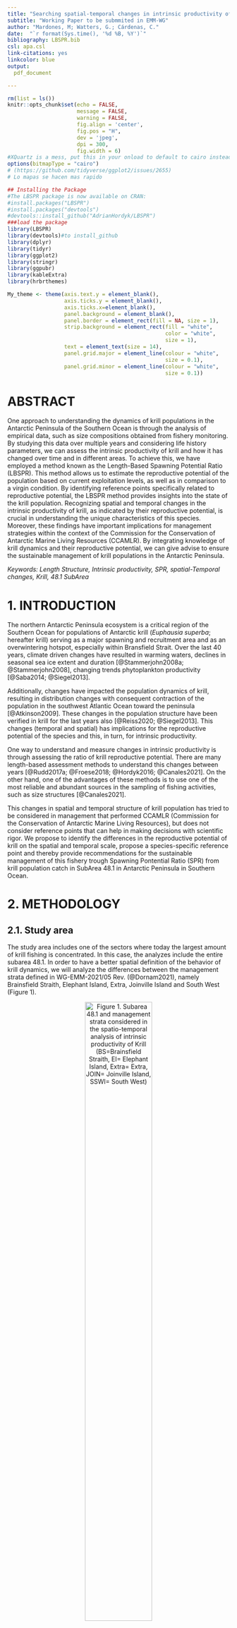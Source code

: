 ```yaml
---
title: "Searching spatial-temporal changes in intrinsic productivity of Antarctic Krill (Euphausia superba) in a fishery management context"
subtitle: "Working Paper to be submmited in EMM-WG"
author: "Mardones, M; Watters, G.; Cárdenas, C."
date:  "`r format(Sys.time(), '%d %B, %Y')`"
bibliography: LBSPR.bib
csl: apa.csl
link-citations: yes
linkcolor: blue
output:
  pdf_document

---
```


```{=tex}
\fontsize{12}{16}
\selectfont{}
```
\newpage

```{=latex}
\setcounter{tocdepth}{3}
\tableofcontents
```
\newpage

```r
rm(list = ls())
knitr::opts_chunk$set(echo = FALSE,
                      message = FALSE,
                      warning = FALSE,
                      fig.align = 'center',
                      fig.pos = "H",
                      dev = 'jpeg',
                      dpi = 300,
                      fig.width = 6)
#XQuartz is a mess, put this in your onload to default to cairo instead
options(bitmapType = "cairo") 
# (https://github.com/tidyverse/ggplot2/issues/2655)
# Lo mapas se hacen mas rapido
```

```r
## Installing the Package
#The LBSPR package is now available on CRAN:
#install.packages("LBSPR")
#install.packages("devtools")
#devtools::install_github("AdrianHordyk/LBSPR")
###load the package
library(LBSPR)
library(devtools)#to install_github
library(dplyr)
library(tidyr)
library(ggplot2)
library(stringr)
library(ggpubr)
library(kableExtra)
library(hrbrthemes)
```


```r
My_theme <- theme(axis.text.y = element_blank(),
                  axis.ticks.y = element_blank(),
                  axis.ticks.x=element_blank(),
                  panel.background = element_blank(),
                  panel.border = element_rect(fill = NA, size = 1),
                  strip.background = element_rect(fill = "white", 
                                                  color = "white", 
                                                  size = 1),
                  text = element_text(size = 14),
                  panel.grid.major = element_line(colour = "white", 
                                                  size = 0.1),
                  panel.grid.minor = element_line(colour = "white", 
                                                  size = 0.1))
```

# ABSTRACT

One approach to understanding the dynamics of krill populations in the Antarctic Peninsula of the Southern Ocean is through the analysis of empirical data, such as size compositions obtained from fishery monitoring. By studying this data over multiple years and considering life history parameters, we can assess the intrinsic productivity of krill and how it has changed over time and in different areas. To achieve this, we have employed a method known as the Length-Based Spawning Potential Ratio (LBSPR). This method allows us to estimate the reproductive potential of the population based on current exploitation levels, as well as in comparison to a virgin condition. By identifying reference points specifically related to reproductive potential, the LBSPR method provides insights into the state of the krill population. Recognizing spatial and temporal changes in the intrinsic productivity of krill, as indicated by their reproductive potential, is crucial in understanding the unique characteristics of this species. Moreover, these findings have important implications for management strategies within the context of the Commission for the Conservation of Antarctic Marine Living Resources (CCAMLR). By integrating knowledge of krill dynamics and their reproductive potential, we can give advise to ensure the sustainable management of krill populations in the Antarctic Peninsula.

*Keywords: Length Structure, Intrinsic productivity, SPR, spatial-Temporal changes, Krill, 48.1 SubArea*

\newpage

# 1. INTRODUCTION

The northern Antarctic Peninsula ecosystem is a critical region of the Southern Ocean for populations of Antarctic krill (*Euphausia superba*; hereafter krill) serving as a major spawning and recruitment area and as an overwintering hotspot, especially within Bransfield Strait. Over the last 40 years, climate driven changes have resulted in warming waters, declines in seasonal sea ice extent and duration [@Stammerjohn2008a; @Stammerjohn2008], changing trends phytoplankton productivity [@Saba2014; @Siegel2013].

Additionally, changes have impacted the population dynamics of krill, resulting in distribution changes with consequent contraction of the population in the southwest Atlantic Ocean toward the peninsula [@Atkinson2009]. These changes in the population structure have been verified in krill for the last years also [@Reiss2020; @Siegel2013]. This changes (temporal and spatial) has implications for the reproductive potential of the species and this, in turn, for intrinsic productivity.

One way to understand and measure changes in intrinsic productivity is through assessing the ratio of krill reproductive potential. There are many length-based assessment methods to understand this changes between years [@Rudd2017a; @Froese2018; @Hordyk2016; @Canales2021]. On the other hand, one of the advantages of these methods is to use one of the most reliable and abundant sources in the sampling of fishing activities, such as size structures [@Canales2021].

This changes in spatial and temporal structure of krill population has tried to be considered in management that performed CCAMLR (Commission for the Conservation of Antarctic Marine Living Resources), but does not consider reference points that can help in making decisions with scientific rigor. We propose to identify the differences in the reproductive potential of krill on the spatial and temporal scale, propose a species-specific reference point and thereby provide recommendations for the sustainable management of this fishery trough Spawning Pontential Ratio (SPR) from krill population catch in SubArea 48.1 in Antarctic Peninsula in Southern Ocean.

\newpage

# 2. METHODOLOGY

## 2.1. Study area

The study area includes one of the sectors where today the largest amount of krill fishing is concentrated. In this case, the analyzes include the entire subarea 48.1. In order to have a better spatial definition of the behavior of krill dynamics, we will analyze the differences between the management strata defined in WG-EMM-2021/05 Rev. (@Dornam2021), namely Brainsfield Straith, Elephant Island, Extra, Joinville Island and South West (Figure 1).

<center>

![Figure 1. Subarea 48.1 and management strata considered in the spatio-temporal analysis of intrinsic productivity of Krill (BS=Brainsfield Straith, EI= Elephant Island, Extra= Extra, JOIN= Joinville Island, SSWI= South West)](Strata2.png){width="60%"}

<center>

## 2.2. Data

For this analysis, data from the monitoring of the krill fishery were used, which have been systematically collected on board fishing vessels by the SISO (Scheme of International Scientific Observation) program carried out by CCAMLR. Krill sizes compositions were obtained from the entire area 48.1, which was joined in each management stratum defined at 2.1 section (Figure 2).

![Figure 2. Sizes compositions from SISO program monitoring krill fishery](tallastrata.png){width="100%"}

## 2.3. Assessment of intrinsic productivity

of a stock is defined as the proportion of potential unexploited spawning at any given level of fishing pressure (Goodyear, 1993; Walters and Martell, 2004)

The intrinsic productivity of krill was evaluated through a method that measures the reproductive potential of commercially exploited marine species known as LB-SPR (Length Based Spawining Potential Ratio) and described by @Hordyk2016. The LB-SPR method has been developed for data-limited fisheries, where few data are available other than a representative sample of the size structure of the vulnerable portion of the population (i.e., the catch) and an understanding of the life history of the species. The LBSPR method assumes the reproductive characteristics of the species based on the life history parameters, being able to establish strategies for long-lived species with low reproductive output as well as highly reproductive species with a high growth constant such as krill [@Prince2018].

LBSPR uses length-composition data and assumptions about biological parameters to make a rapid assessment of stock status relative to unfished levels assuming equilibrium conditions. While LB-SPR can use multiple years of length data, status determination is based on one year of data at a time (i.e., estimates of status over multiple years are based on that year's length composition alone). Mean-length mortality estimators, first developed by @Beverton1957, assume that fishing mortality directly influences mean length of the catch and therefore in the reproductive potential of the species. Al l this concept about life history and implications in spawning potential ratio was revisited by @Jensen1996.

here are two versions of the LB-SPR model included in this methodology.

## 2.4. Life story and fishery parameters Krill

```r
#Create a new LB_pars Object
#To create a new LB_pars object you use the new function:
MyPars <- new("LB_pars")

#You can see the elements or slots of the LB_pars object using the
#slotNames function:
#slotNames(MyPars)
```

The model needs specifications related to both biological and fishery parameters according to species evaluated. In a descriptive way, the main parameter sets are described as follows;

**Biology**

-   von Bertalanffy asymptotic length `Linf`
-   M/K ratio (natural mortality)divided by von Bertalanffy K coefficient) `MK`
-   Length at 50% maturity (`L50`)
-   Length at 95% maturity (`L95`)

**Fishery**

-   Length at 50% selectivity (`SL50`)
-   Length at 95% selectivity (`SL95`)
-   Biological Reference Point (BRP). F/M ratio (`FM`) or Spawning Potential Ratio (`SPR`). If you specify both, the F/M value will be ignored.

**Size Classes**

-Width of the length classes (`BinWidth`)

```r
MyPars <- new("LB_pars")
## A blank LB_pars object created
## Default values have been set for some parameters
MyPars@Species <- "Euphausia superba"
MyPars@Linf <- 60 
MyPars@L50 <- 34 
MyPars@L95 <- 55 # verrificar bibliografia
MyPars@MK <- 0.4/0.45


#Explotation
MyPars@SL50 <- 40#numeric() #1
MyPars@SL95 <- 56#numeric() #27
MyPars@SPR <- 0.75 #numeric()# ###cambia el numero 0.4 a en blanco
MyPars@BinWidth <- 1
#MyPars@FM <- 1

MyPars@Walpha <- 1
MyPars@Wbeta <- 3.0637 #r2 = 0.9651

MyPars@BinWidth <-1
MyPars@BinMax <- 70
MyPars@BinMin <- 0
MyPars@L_units <- "mm"
```

These parameters was borrowed from technical reports and/or indexed publications about krill life history and fishery [@Thanassekos2014; @Maschette2020], which are described (Table 1).

```r

tablepar <-data.frame(Value=c(MyPars@Linf,
                       MyPars@L50 ,
                       MyPars@L95 ,
                       round(MyPars@MK,3) ,
                       MyPars@SL50 ,
                       MyPars@SL95 ,
                       MyPars@SPR ,
                       MyPars@Walpha ,
                       MyPars@Wbeta ,
                       MyPars@BinMax,
                       MyPars@BinMin ,
                       MyPars@L_units),
                      Descrption=c("VB asymptotic length",
                                   "Maturity 50%",
                                   "Maturity 95%",
                                   "M/K Ratio",
                                   "SPR",
                                   "Selectivity 50%",
                                   "Seletivity 95%",
                                   "a (Length-Weight Relation)",
                                   "b (Length-Weight Relation)",
                                   "Bin Min",
                                   "Bin Max",
                                   "Units"))
kbl(tablepar, 
    longtable = F, 
    booktabs = T, 
    caption = "Krill life history and fishery parameters") %>% 
   kable_styling(latex_options = c("striped",  "hold_position"))
```


## 2.5. Model Estimation LB-SPR

Recent work has shown that, under equilibrium conditions (that is, constant F and no recruitment variability) and assuming the von Bertalanffy growth equation, constant natural mortality for all ages, and logistic or jack-knife selectivity, standardization of the composition of lengths of two populations with the same ratio of natural mortality to growth rate (M/k) and the same ratio of mortality by fishing to natural mortality (F/M) will be identical [@Hordyk2016]. Extension of this model to incorporate length-at-age variability and logistic selectivity confirms that, at equilibrium, the composition of the predicted duration of catch of an exploited population is primarily determined by the ratios of M/k and F/M. The analytical models developed in @Hordyk2014c suggest that with knowledge of the asymptotic von Bertalanffy length $L_{\infty}$ and the coefficient of variation in $CVL_{\infty}$, the ratio of total mortality to the von Bertalanffy growth coefficient (Z /k) for a given population can be estimated from a representative sample of the size structure of the catch. If M/k is also known (from meta-analyses, life history theory, expert opinion, or population biological studies), then the results of @Hordyk2016 suggest that it is possible to estimate F/M from the composition of the catch. Often the F/M ratio has been used as a biological reference point when is 1 [@Zhou2012].



The LB-SPR model requires the following parameters: an estimate of the M/k ratio, $L_{\infty}$, $CVL_{\infty}$, and knowledge of maturity by length (maturity ogive), both know in krill. This model uses data on composition by catch sizes to estimate intrinsic productivity or SPR. This concept was calculated following @Goodyear1993, where he calculated the ratio between the average lifetime egg production per recruit (EPR) in equilibrium for fish and non-fish resources. An algorithm route for the calculation of the SPR is the following;


$${SPR}=\frac{EPR_{fished}}{EPR_{nofished}}$$
where; 

$$
EPR_{fished} =
\sum_{a}
\begin{cases}
 E_{a},  a = 0  \\
 e^{-Z_{{a-1}}a} {E_a}, 0 < a  < a_\le{max}
 \end{cases}       
$$
where $Z_a$ = M + $S_a$*F, and $E$ is  egg production at age assumed to be proportional to weight;

$$E_a \in  Mat_a W_a$$
on the other hand, the calculation of the reproductive potential is the same as that of those captured without F;
$$
EPR_{nofished} =
\sum_{a}
 E_ae^{-M_a}
$$
Assuming that egg production is proportional to the size of
mature fish, relative fecundity-at-size is given by;

$$
Fec_{L,g} = Mat_{L,g} L^b
$$
where b is value of the exponent to reflect differente size fecunditity relationship  and g is the fraction of recruits to group.


Assuming reasonable estimates of the M/K ratio, $L_{\infty}$ (or $CVL_{\infty}$), size-at-maturity, the parameters F/M, $SL_{50}$, and $SL_{95}$ can be estimated from a representative sample of the length structure of the catch by minimizing the following multinomial negative loglikelihood function (NLL):

$$
NLL =
argmin\sum_{i}
 O_i ln\frac{\hat{P}_i}{\hat{O}_i}
$$

where $O_i$ and $\hat{O}_i$ are the observed number and proportion in length
class i, respectively, and $\hat{P}_i$ is the model estimate of the probability
in length class i [@Hordyk2016].


Like any assessment method, the LBSPR model relies on a number of simplifying assumptions. In particular, the LBSPR models are equilibrium based, and assume that the length composition data is representative of the exploited population at steady state [@Hordyk2014c; @Hordyk2016]. This methodology was implemented through the package @LBSPR2021 [@Hordyk2014c] and this code and data could be visited in [LBPRKrill](https://github.com/MauroMardones/LBSPR_Krill).

## 2.6. Biological References Point (PBR) in Krill.

A constant challenge for krill has been to provide indicators of stock status that can be compared to predetermined biological reference points. The intrinsic productivity or SPR is commonly used to set the limit and target reference [@Goodyear1993; @Mace2001]. By definition, the SPR is equal to 100% in an unexploited stock, and zero in a non-spawning stock (eg all mature fish have been removed, or all females have been caught). The F40%, that is, the fishing mortality that allows an escape of 40% of the biomass to MSY, is the fishing mortality rate that translates into SPR = 40%, is considered a reference point to many species [@Clark2002]. Suitable SPR biological points can be derived from hypotheses about the steepness of the stock-recruit relationship [@Brooks2013; @Hordyk2016]. However @Prince2014 do some considerations in relation to the life strategy of the organisms and the SPR necessary to ensure the sustainability of the fishery. In this work, three types (I, II and III) are identified, which refers to the r and K life strategy. The krill is Type 1 (r-strategy), M/k=~1 (m=0.4, k =0.43) therefore, it requires a higher save of SPR.

On the other hand, and considering the current krill fisheries management schemes established by @CCAMLR2010, @Constable2000 proposes a decision rule scheme based on biomass that ensure the sustainability of this resource in the Ocean Southern. Through a simulation process, a 20-year projection of the krill population is generated, and a probability distribution is established around two decision rules. The first is based on the lowest level of exploitation allowed, around 20% of biomass, which could become a limit reference point. The second is the target level of the fishery, which indicates the statistical distribution of the biomass at the end of the 20-year projection under a constant catch that allows the average escape of 75% at pre-exploited levels (CCAMLR-2000 Survey).In this regards, we propose two reference points for intrinsic krill productivity, 20% SPR as the limit reference point and 75% as the target.

With this we can test a challenge for fishing exploitation and sustainability, which is related to overfishing by recruitment. This condition occurs when the adult (reproductive) fraction has been severely reduced due to excessive fishing, jeopardizing the success of recruitment and stock replenishment in order to ensure sustainability in relation to the previously mentioned PBRs.

## 2.7. Running the Simulation Model

The LBSPR package can be used to generate the expected size composition, the SPR, and relative yield for a given set of biological and exploitation pattern parameters. The output of the `LBSPRsim` function is an object of class `LB_obj`. This is another LBSPR object, and contains all of the information from the `LB_pars` object and the output of the `LBSPRsim` function.

It is important to note that the F/M ratio reported in the LBSPR model refers to the apical F over the adult natural mortality rate. That is, the value for fishing mortality refers to the highest level of F experienced by any single size class [@Hordyk2014c]. If the selectivity pattern excludes all but the largest individuals from being exploited, it is possible to have a very high F/M ratio in a sustainable fishery (high SPR) and visceverse. Note that only the life history parameters need to be specified for the estimation model. The exploitation parameters will be estimated [@Hordyk2014c].


```r

## Plotting the Simulation

MySim <- LBSPRsim(MyPars, 
                  Control=list(modtype="GTG"))

# Plot with
plotSim(MySim, type="len.freq",
        Cols = NULL, 
        size.axtex = 12, 
        size.title = 14,
        size.SPR = 4,
        size.leg = 12,
        inc.pts = TRUE, 
        size.pt = 6)
```

## 2.8. Fitting Empirical Krill lengths compositions

Two objects are required to fit the LBSPR model to length data: life-history parameters (`LB_pars`) described previously (2.4. section) and size compositions (`LB_lengths`), which contains the length frequency data. We provide a set of global size data and also by strata, with which we will be able to identify the spatial differences of the potential. 

```r
MyLengths <- new("LB_lengths")
slotNames(MyLengths)
```

However, it is probably easier to create the `LB_lengths` object by directly reading in a `.csv`. A length frequency data of krill set with multiple years (2001-2020) by strata in 48.1 Subarea. 


```r
#Brainsflied Strata
datdir <- setwd("~/DOCAS/LBSPR_Krill")
Lenbs <- new("LB_lengths", LB_pars=MyPars, file=paste0(datdir, "/Length_481_Krill_2.csv"), dataType="freq",sep=";",header=T)
#Elephan Island Strata
Lenei <- new("LB_lengths", LB_pars=MyPars, file=paste0(datdir, "/lenghtEI.csv"), dataType="freq",sep=";",header=T)
#Extra Strata
Lenex <- new("LB_lengths", LB_pars=MyPars, file=paste0(datdir, "/lenghtExtra.csv"), dataType="freq",sep=";",header=T)
#Join Strata
Lenjo <- new("LB_lengths", LB_pars=MyPars, file=paste0(datdir, "/lenghtJOIN.csv"), dataType="freq",sep=";",header=T)
#SSIW Strata
Lenssiw <- new("LB_lengths", LB_pars=MyPars, file=paste0(datdir, "/lenghtSSIW.csv"), dataType="freq",sep=";",header=T)
```

## 2.9. Fit the Model by strata

The LBSPR model is fitted by strata using the `LBSPRfit` function. 

```r
fitbs <- LBSPRfit(MyPars, Lenbs)
fitei <- LBSPRfit(MyPars, Lenei)
fitex <- LBSPRfit(MyPars, Lenex)
fitjo <- LBSPRfit(MyPars, Lenjo)
fitssiw <- LBSPRfit(MyPars, Lenssiw)
```

\newpage
# 3. RESULTS

## 3.1. Model Perfomance

One way to evaluate the performance of the model for the estimation of the SPR is the fit to the data. An example of this can be seen through the settings in Braisnfield strata (Figure 3). 
```r
plotSize(fitei55,
         Title="Braisnfield strata")+
  My_theme

plotSize(fitei65,
         Title="Braisnfield strata")+
  My_theme
```

In all strata, the model adequately reproduces the observed sizes, except for the Joinville strata, possibly due to the few years of data (Figure 4). 

```r
plotSize(fitjo,
         Title="Joinville strata")+
  My_theme
```

```r
plotSize(fitei,
         Title="Elephan Island strata")
plotSize(fitex,
         Title="Extra strata")
plotSize(fitjo,
         Title="Joinville strata")
plotSize(fitssiw,
         Title="SSWI strata")
```


## 3.2. Comparing observed length data to target size structure

The first output is to visualize the difference between the observed accumulated size structure for each stratum and compare it with the expected size composition at a target SPR (75% SPR) through the life history parameters using the `plotTarg` function (Figure 5). 

```r
yr <- 5 # first year of data

bscom <- plotTarg(MyPars, Lenbs, yr=yr,
                  Cols = c(2,4),
                  size.axtex = 8,
                  title="Braisnfield strata",
                  targtext = FALSE)+
  My_theme 
eicom <- plotTarg(MyPars, Lenei, yr=yr,
                  Cols = c(2,4),
                  size.axtex = 8,
                  title="Elephan I. strata",
                  targtext = FALSE)+
  My_theme 
excom <- plotTarg(MyPars, Lenex, yr=yr,
                  Cols = c(2,4),
                  size.axtex = 8,
                  title="Extra strata",
                  targtext = FALSE)+
  My_theme 
jocom <- plotTarg(MyPars, Lenjo, yr=1,
                  Cols = c(2,4),
                  size.axtex = 8,
                  title="Joinville strata",
                  targtext = FALSE)+
  My_theme 
sscom <- plotTarg(MyPars, Lenssiw , yr=yr,
                  Cols = c(2,4),
                  size.axtex = 8,
                  title="SSWI strata",
                  targtext = FALSE)+
  My_theme 

ggarrange(bscom, eicom, excom, jocom, sscom, 
          ncol = 3, nrow = 2,
          legend="bottom",
          common.legend = TRUE)
```


In Figure 5, we note that the furthest strata from the simulated composition are Elephant Island, Extra, and SSWI strata. This consideration is because we have different size structure in each strata.

With this differences, we proceed to search intrinsic productivity (Spawning Potential Ratio) by strata and by years. The LBSPR package uses a Kalman filter and the Rauch-Tung-Striebel smoother function (see FilterSmooth) to smooth out the multi-year estimates of SPR, F/M, and selectivity parameters.

For this, we extract `SPR` and variance from each slot in the fits models by strata (Table 2).

```r
sprbs <- as.data.frame(cbind(fitbs@Years, 
                             fitbs@SPR,
                             fitbs@Vars[,4])) 
colnames(sprbs) <- c("Year","SPR", "Var")
sprbs$SPRv <- rep("BS", nrow(sprbs))

sprei <- as.data.frame(cbind(fitei@Years, 
                             fitei@SPR,
                             fitei@Vars[,4])) 
colnames(sprei) <- c("Year","SPR", "Var")
sprei$SPRv <- rep("EI", nrow(sprei))

sprex <- as.data.frame(cbind(fitex@Years, 
                             fitex@SPR,
                             fitex@Vars[,4])) 
colnames(sprex) <- c("Year","SPR", "Var")
sprex$SPRv <- rep("EX", nrow(sprex))

sprjo <- as.data.frame(cbind(fitjo@Years, 
                             fitjo@SPR,
                             fitjo@Vars[,4])) 
colnames(sprjo) <- c("Year","SPR", "Var")
sprjo$SPRv <- rep("JO", nrow(sprjo))

sprssiw <- as.data.frame(cbind(fitssiw@Years, 
                             fitssiw@SPR,
                             fitssiw@Vars[,4])) 
colnames(sprssiw) <- c("Year","SPR","Var")
sprssiw$SPRv <- rep("SSWI", nrow(sprssiw))

allspr <- rbind(sprbs, sprei, sprex, sprjo, sprssiw)

allsprwide <- round(pivot_wider(allspr,
                          names_from = SPRv,
                          values_from = c(SPR, Var),
                          values_fill = NA,
                          names_sep = " ",),3)

kbl(allsprwide, 
    longtable = F, 
    booktabs = T, 
    caption = "Estimates SPR by Strata") %>% 
  add_header_above(c(" ", "SPR" = 5, "Variance" = 5)) %>% 
  kable_styling(latex_options = c("scale_down",  "hold_position"))

```
\newpage

Similarly, the plotMat function can be used to show the specified maturity-at-length curve, and the estimated selectivity-at-length curve. This type of information does not give reference to the impact of the fishery on the population and its reproductive status. We can identify that one of the strata that has fewer mature individuals (more juveniles) is the Braisnfield stratum (Figure 6).

```r

bsmat <- plotMat(fitbs,
        useSmooth = TRUE,
        Title="BS")+
  My_theme 
eimat <-  plotMat(fitei,
        useSmooth = TRUE,
        Title="EI")+
  My_theme 
exmat <-  plotMat(fitex,
        useSmooth = TRUE,
        Title="EX")+
  My_theme 
jomat <-  plotMat(fitjo,
        useSmooth = TRUE,
        Title="JO")+
  My_theme 
ssmat <-  plotMat(fitssiw,
        useSmooth = TRUE,
        Title="SSWI")+
  My_theme 

ggarrange(bsmat,
          eimat + rremove("ylab"), 
          exmat , 
          jomat + rremove("ylab"), 
          ssmat+ rremove("ylab"), 
          ncol = 2, nrow = 3,
          legend="right",
          common.legend = TRUE)
```

```r
plotEsts(fitbs,
         pars = c("FM", "SPR"),
  doSmooth = TRUE,
  incL50 = FALSE,
  CIcol = "blue",
  L50col = "blue")
```


## 3.5. Comparing producivity between Strata

Finally, we identified the reproductive potential between years and strata for the krill population. It is possible to identify marked differences between stratas, where Brainsfield and Extra have low reproductive potential below the proposed management target of 75% for the last year at 0.121 and 0.085 respectively, and also below the limit reference point. This situation is due that these stratas concentrates a large proportion of immature individuals (juveniles) that are being exploited by the fishery, not allowing their reproductive cycles to end. In contrast, the Elephant Island stratum has higher SPR levels in recent years (0.421 in 2019) which is considered closer to a management objective. This situation is also due to the spatial structuring of krill, since in this stratum the proportion of adult individuals is greater than in all other strata. In figure 7, we can visualize the SPR trend between years and strata and also identify the references (yellow line =SPR Objective 75% and Red line= Limit SPR =20%).

```r

allsprpl <- ggplot(allspr,
       aes(Year,
           SPR,
           color=SPRv))+
  geom_point(alpha=1.5)+
  stat_smooth(method = "lm",
              alpha=0.3)+
  geom_hline(yintercept = 0.75,
             colour= '#006d2c',
             alpha=0.5,
             linewidth=1.2)+
  geom_hline(yintercept = 0.20, 
             colour= '#bd0026',
             alpha=0.5,
             linewidth=1.2)+
  facet_wrap(.~SPRv, ncol = 5)+
  scale_color_viridis_d(option = "F")+
  xlim(2001,2021)+
  My_theme+
  theme(legend.position = "none",
        axis.text.x = element_text(angle = 90, hjust = 2),
        panel.background = element_rect(),
        panel.grid.major = element_blank(), 
        panel.grid.minor = element_blank())

allsprpl
```

In Elephan Island strata adult fraction has been more prevalent in fishing catches, and as a result, the reproductive potential has increased in recent years. On the other hand, the Bransfield and Extra strata are the area where recruitment overfishing is most intense, as the reproductive potential that ensures the stock is at only 54% and 66.5% respectively  of the recommended target.

## 3.7. Sensitivity analysis

Overestimated and Underestimated specification

```r

for (i in 55:65) {
  nombre_objeto <- paste0("MyPars_", i)  # Crear un nombre único para cada objeto modificado
  objeto_modificado <- MyPars  # Crear una copia del objeto original
  
  objeto_modificado@Linf <- i  # Modificar el valor de @Linf en cada iteración
  
  assign(nombre_objeto, objeto_modificado, envir = .GlobalEnv)  # Asignar el objeto modificado al nombre creado
  
  # Resto del código que deseas ejecutar con el objeto modificado
## A blank LB_pars object created
## Default values have been set for some parameters
      MyPars@Species <- "Euphausia superba"
      MyPars@L50 <- 34 
      MyPars@L95 <- 55 # verrificar bibliografia
      MyPars@MK <- 0.4/0.45
      
      
      #Explotation
      MyPars@SL50 <- 40#numeric() #1
      MyPars@SL95 <- 56#numeric() #27
      MyPars@SPR <- 0.75 #numeric()# ###cambia el numero 0.4 a en blanco
      MyPars@BinWidth <- 1
      #MyPars@FM <- 1
      
      MyPars@Walpha <- 1
      MyPars@Wbeta <- 3.0637 #r2 = 0.9651
      
      MyPars@BinWidth <-1
      MyPars@BinMax <- 70
      MyPars@BinMin <- 0
      MyPars@L_units <- "mm"
  
  # Imprimir el valor de @Linf después de cada cambio
  #print(get(nombre_objeto)@Linf)
}
```


```r

# Recuerdo las bases de datos de lengths

#Brainsflied Strata: Lenbs 
#Elephan Island Strata: Lenei 
#Extra Strata:Lenex 
#Join Strata: Lenjo 
#SSIW Strata: Lenssiw 


# ciclo de ajuste para BS
for (i in 55:65) {
  nombre_objeto <- paste0("MyPars_", i)  # Nombre del objeto S4 en cada iteración
  nombre_variable <- paste0("fitbs", i)  # Nuevo nombre para el resultado
  
  # Obtener el objeto S4 correspondiente
  objeto <- get(nombre_objeto)
  
  # Ejecutar LBSPRfit() y asignar el resultado a una nueva variable con nombre único
  assign(nombre_variable, LBSPRfit(objeto, Lenbs), envir = .GlobalEnv)
}


# ciclo de ajuste para Extra
for (i in 55:65) {
  nombre_objeto <- paste0("MyPars_", i)  
  nombre_variable <- paste0("fitei", i)  
  objeto <- get(nombre_objeto)
  assign(nombre_variable, LBSPRfit(objeto, Lenei), envir = .GlobalEnv)
}

# ciclo de ajuste para Extra
for (i in 55:65) {
  nombre_objeto <- paste0("MyPars_", i)  
  nombre_variable <- paste0("fitex", i)  
  objeto <- get(nombre_objeto)
  assign(nombre_variable, LBSPRfit(objeto, Lenex), envir = .GlobalEnv)
}

# ciclo de ajuste para JoinVIlle
for (i in 55:65) {
  nombre_objeto <- paste0("MyPars_", i) 
  nombre_variable <- paste0("fitjo", i)  
  objeto <- get(nombre_objeto)
  assign(nombre_variable, LBSPRfit(objeto, Lenjo), envir = .GlobalEnv)
}

# ciclo de ajuste para JSSWI
for (i in 55:65) {
  nombre_objeto <- paste0("MyPars_", i) 
  nombre_variable <- paste0("fitsswi", i) 
  objeto <- get(nombre_objeto)
  assign(nombre_variable, LBSPRfit(objeto, Lenssiw), envir = .GlobalEnv)
}
```

```r
#Genero lo que quiero comparar BS
valbs <- as.data.frame(cbind(fitbs55@Years,
  fitbs55@SPR,
           fitbs56@SPR,
           fitbs57@SPR,
           fitbs58@SPR,
           fitbs59@SPR,
           fitbs60@SPR,
           fitbs61@SPR,
           fitbs62@SPR,
           fitbs63@SPR,
           fitbs64@SPR,
           fitbs65@SPR))
colnames(valbs) <- c("Years", "Linf55","Linf56", "Linf57", "Linf58", 
                     "Linf59", "Linf60", 
                      "Linf61", "Linf62" , "Linf63",  "Linf64",
                     "Linf65")

valbs_largo <- pivot_longer(valbs, 
                            cols = c(2:12,), 
                            names_to = "Parameter", 
                            values_to = "SPR")
valbs_largo$SPRstra <- rep("BS", nrow(valbs_largo))

#Genero lo que quiero comparar EI
valei <- as.data.frame(cbind(fitei55@Years,
  fitei55@SPR,
           fitei56@SPR,
           fitei57@SPR,
           fitei58@SPR,
           fitei59@SPR,
           fitei60@SPR,
           fitei61@SPR,
           fitei62@SPR,
           fitei63@SPR,
           fitei64@SPR,
           fitei65@SPR))
colnames(valei) <- c("Years", "Linf55","Linf56", "Linf57", "Linf58", 
                     "Linf59", "Linf60", 
                      "Linf61", "Linf62" , "Linf63",  "Linf64",
                     "Linf65")

valei_largo <- pivot_longer(valei, 
                            cols = c(2:12,), 
                            names_to = "Parameter", 
                            values_to = "SPR")
valei_largo$SPRstra <- rep("EI", nrow(valei_largo))
#Genero lo que quiero comparar Extra
valex <- as.data.frame(cbind(fitex55@Years,
  fitex55@SPR,
           fitex56@SPR,
           fitex57@SPR,
           fitex58@SPR,
           fitex59@SPR,
           fitex60@SPR,
           fitex61@SPR,
           fitex62@SPR,
           fitex63@SPR,
           fitex64@SPR,
           fitex65@SPR))
colnames(valex) <- c("Years", "Linf55","Linf56", "Linf57", "Linf58", 
                     "Linf59", "Linf60", 
                      "Linf61", "Linf62" , "Linf63",  "Linf64",
                     "Linf65")

valex_largo <- pivot_longer(valex, 
                            cols = c(2:12,), 
                            names_to = "Parameter", 
                            values_to = "SPR")
valex_largo$SPRstra <- rep("EX", nrow(valex_largo))

#Genero lo que quiero comparar JOin
valjo <- as.data.frame(cbind(fitjo55@Years,
  fitjo55@SPR,
           fitjo56@SPR,
           fitjo57@SPR,
           fitjo58@SPR,
           fitjo59@SPR,
           fitjo60@SPR,
           fitjo61@SPR,
           fitjo62@SPR,
           fitjo63@SPR,
           fitjo64@SPR,
           fitjo65@SPR))
colnames(valjo) <- c("Years", "Linf55","Linf56", "Linf57", "Linf58", 
                     "Linf59", "Linf60", 
                      "Linf61", "Linf62" , "Linf63",  "Linf64",
                     "Linf65")

valjo_largo <- pivot_longer(valjo, 
                            cols = c(2:12,), 
                            names_to = "Parameter", 
                            values_to = "SPR")
valjo_largo$SPRstra <- rep("JO", nrow(valjo_largo))

#Genero lo que quiero comparar SSWI
valsswi <- as.data.frame(cbind(fitsswi55@Years,
  fitsswi55@SPR,
           fitsswi56@SPR,
           fitsswi57@SPR,
           fitsswi58@SPR,
           fitsswi59@SPR,
           fitsswi60@SPR,
           fitsswi61@SPR,
           fitsswi62@SPR,
           fitsswi63@SPR,
           fitsswi64@SPR,
           fitsswi65@SPR))
colnames(valsswi) <- c("Years", "Linf55","Linf56", "Linf57", "Linf58", 
                     "Linf59", "Linf60", 
                      "Linf61", "Linf62" , "Linf63",  "Linf64",
                     "Linf65")

valsswi_largo <- pivot_longer(valsswi, 
                            cols = c(2:12,), 
                            names_to = "Parameter", 
                            values_to = "SPR")
valsswi_largo$SPRstra <- rep("SSWI", nrow(valsswi_largo))
#agrupo
valtodo <- rbind(valsswi_largo, 
              valjo_largo,
              valbs_largo,
              valei_largo,
              valex_largo)
```


```r
#### Plot separados
# senbs <- ggplot(valbs_largo %>% 
#          drop_na(), 
#        aes(x = Parameter, 
#            y = SPR)) +
#   geom_violin(trim=FALSE)+
#   scale_color_viridis_b(option="E")+
#   geom_jitter(height = 0, 
#               width = 0.1,
#               alpha=0.3)+
#   stat_summary(fun.y=mean, geom="point", size=2, color="red")+
#   labs(y="SPR Mean",
#        x="VB Parameter",
#        title = "BS")+
#   theme_minimal()+
#   theme(legend.position = "none",
#         axis.text.x = element_text(angle = 90, hjust = 2),
#         panel.background = element_rect(),
#         panel.grid.major = element_blank(), 
#         panel.grid.minor = element_blank())
# 
# 
# senei <- ggplot(valei_largo %>% 
#          drop_na(), 
#        aes(x = Parameter, 
#            y = SPR)) +
#   geom_violin(trim=FALSE)+
#   scale_color_viridis_b(option="E")+
#   geom_jitter(height = 0, 
#               width = 0.1,
#               alpha=0.3)+
#   stat_summary(fun.y=mean, geom="point", size=2, color="red")+
#   labs(y="SPR Mean",
#        x="VB Parameter",
#        title = "EI")+
#   theme_minimal()+
#   theme(legend.position = "none",
#         axis.text.x = element_text(angle = 90, hjust = 2),
#         panel.background = element_rect(),
#         panel.grid.major = element_blank(), 
#         panel.grid.minor = element_blank())
# 
# 
# senex <- ggplot(valex_largo %>% 
#          drop_na(), 
#        aes(x = Parameter, 
#            y = SPR)) +
#   geom_violin(trim=FALSE)+
#   scale_color_viridis_b(option="E")+
#   geom_jitter(height = 0, 
#               width = 0.1,
#               alpha=0.3)+
#   stat_summary(fun.y=mean, geom="point", size=2, color="red")+
#   labs(y="SPR Mean",
#        x="VB Parameter",
#        title = "EX")+
#   theme_minimal()+
#   theme(legend.position = "none",
#         axis.text.x = element_text(angle = 90, hjust = 2),
#         panel.background = element_rect(),
#         panel.grid.major = element_blank(), 
#         panel.grid.minor = element_blank())
# 
# 
# senjo <- ggplot(valjo_largo %>% 
#          drop_na(), 
#        aes(x = Parameter, 
#            y = SPR)) +
#   geom_violin(trim=FALSE)+
#   scale_color_viridis_b(option="E")+
#   geom_jitter(height = 0, 
#               width = 0.1,
#               alpha=0.3)+
#   stat_summary(fun.y=mean, geom="point", size=2, color="red")+
#   labs(y="SPR Mean",
#        x="VB Parameter",
#        title = "JO")+
#   theme_minimal()+
#   theme(legend.position = "none",
#         axis.text.x = element_text(angle = 90, hjust = 2),
#         panel.background = element_rect(),
#         panel.grid.major = element_blank(), 
#         panel.grid.minor = element_blank())
# 
# 
# sensswi <- ggplot(valsswi_largo %>% 
#          drop_na(), 
#        aes(x = Parameter, 
#            y = SPR)) +
#   geom_violin(trim=FALSE)+
#   scale_color_viridis_b(option="E")+
#   geom_jitter(height = 0, 
#               width = 0.1,
#               alpha=0.3)+
#   stat_summary(fun.y=mean, geom="point", size=2, color="red")+
#   labs(y="SPR Mean",
#        x="VB Parameter",
#        title = "SSWI")+
#   theme_minimal()+
#   theme(legend.position = "none",
#         axis.text.x = element_text(angle = 90, hjust = 2),
#         panel.background = element_rect(),
#         panel.grid.major = element_blank(), 
#         panel.grid.minor = element_blank())
####


# todo
sensto <- ggplot(valtodo %>%
         drop_na(),
       aes(x = Parameter,
           y = SPR)) +
  geom_violin(trim=FALSE)+
  geom_jitter(height = 0,
              width = 0.1,
              alpha=0.9,
              color="grey")+
  scale_fill_viridis_b(option="E")+
  facet_wrap(~SPRstra,
             ncol=5)+
  stat_summary(fun.y=mean, geom="point", size=2, color="red")+
  labs(y="SPR Mean",
       x="VB Parameters tested",
       title = "sswi")+
  theme_minimal()+
  theme(legend.position = "none",
        axis.text.x = element_text(angle = 90, hjust = 2),
        panel.background = element_rect(),
        panel.grid.major = element_blank(),
        panel.grid.minor = element_blank())+
  coord_flip()
sensto
# ggarrange(senbs , 
#           senei + rremove("ylab"),
#           senex + rremove("ylab"),
#           senjo + rremove("ylab"),
#           sensswi+ rremove("ylab"), 
#           ncol=5,
#           common.legend = TRUE)

```



## 3.7. Risk assessment

```r
xn <-rnorm(1000, mean = 0.121, sd = 0.002)
xn1  <-seq(min(xn),max(xn), 0.0005)
yn  <-dnorm(xn1, mean = 0.121, sd = 0.002)
qn <- as.data.frame(qnorm(c(0.1, 0.2, 0.3, 0.4,  0.5),
                          mean = 0.121, sd = 0.002))

brapro <- as.data.frame(cbind(xn1,yn)) %>% 
  rename(fre=xn1,
         value=yn)
xnor <- ggplot()+
  geom_line(aes(xn1, yn))+
  geom_vline(xintercept=qn[1,1], col="#999999")+
  geom_vline(xintercept=qn[2,1], col="#E69F00")+
  geom_vline(xintercept=qn[3,1], col="#009E73")+
  geom_vline(xintercept=qn[4,1], col="#56B4E9")+
  geom_vline(xintercept=qn[5,1], col="#e66101")+
   geom_text(aes(x=qn[1,1]+15, 
                label=round(qn[1,1], 1),y=100),
             colour="#999999", angle=90)+
   geom_text(aes(x=qn[2,1], 
                label=round(qn[2,1], 1),y=0.0020),
             colour="#E69F00", angle=90)+
   geom_text(aes(x=qn[3,1]+15, 
                label=round(qn[3,1], 1),y=0.0020),
             colour="#009E73", angle=90)+
   geom_text(aes(x=qn[4,1]+15, 
                label=round(qn[4,1], 1),y=0.0020),
             colour="#56B4E9", angle=90)+
   geom_text(aes(x=qn[5,1]+15, 
                label=round(qn[5,1], 1),y=0.0020),
             colour="#e66101", angle=90)+
  ylab('')+
  xlab('')+
  lims(x=c(min(xn),max(xn)))+
  ggtitle(" Riesgo X Norte F2022")+
  My_theme
xnor

```


```r
## 3.6 Simulating length data krill
# Definir las edades

longitudes <- seq(0,7)

# Especificar las probabilidades de ocurrencia de cada edad
probabilidades <- c(0.1, 0.05, 0.2, 0.15, 0.12, 0.1, 0.08, 0.1)

# Realizar la simulación multinomial 200 veces
n_simulaciones <- 200
resultados <- matrix(0, nrow = n_simulaciones, ncol = length(longitudes))

for (i in 1:n_simulaciones) {
  resultados[i, ] <- rmultinom(1, size = 1, prob = probabilidades)
}

# Crear un data frame con los resultados
tabla_resultados <- data.frame(longitudes = rep(longitudes, 
                                                n_simulaciones),
                               simulacion = rep(1:n_simulaciones, 
                                                each = length(longitudes)),
                               frecuencia = c(resultados))

# Imprimir los primeros registros de la tabla de resultados
print(head(tabla_resultados))

# Graficar histograma
hist(tabla_resultados$longitudes, 
     breaks = length(longitudes), 
     col = "skyblue", 
     xlab = "longitudes", 
     main = "Distribución de longitudes Simuladas")

# Calcular la frecuencia por edad
frecuencia_por_edad <- aggregate(frecuencia ~ longitudes, data = tabla_resultados, FUN = sum)

# Graficar gráfico de barras
barplot(frecuencia_por_edad$frecuencia, names.arg = frecuencia_por_edad$longitudes, col = "skyblue",
        xlab = "longitudes", ylab = "Frecuencia", main = "Frecuencia de longitudes Simuladas")


datos <- data.frame(edades = tabla_resultados$longitudes)

# Crear el gráfico de densidad con cuantiles
ggplot(datos, aes(x = edades)) +
  geom_density(fill = "skyblue", alpha = 0.5) +
  geom_quantile(quantiles = c(0.25, 0.5, 0.75), 
                color = "red", 
                linetype = "dashed") +
  xlab("Edades") +
  ylab("Densidad") +
  ggtitle("Densidad de Edades Simuladas con Cuantiles")

```


\newpage

# 4. DISCUSION

Identifying the spatial and temporal changes of krill in the PA has been one of the biggest challenges in recent years. Krill is a key species in the Antarctic environment and understanding its population dynamics is a basic element to visualize the impacts on the functioning of the food web, conservation of the resource and management of the fishery. Our interest was to measure the reproductive potential of the species at fine scales of space and time in subarea 48.1, given that this area is where the fishery and resource have been concentrated for the last 20 years. Our results identify spatiotemporal variability of krill in different fishing management strata and, in turn, it was possible to propose Biological Reference Points based on the characteristics of the species, which in turn constitutes a recommendation for the current exploitation strategy carried out by CCMLAR. In this sense, they identify the historical fishing periods based on the reproductive potential and, in turn, an explicit spatial management is proposed based on these results.

## 4.1. Changes in Krill population structure

Changes in the dynamics and population structure of krill in the Antarctic Peninsula are manifested in various ways, such as distribution, biomass, recruitment, phenology, among others. The main drivers of these changes are associated with the changing behavior of the different environmental variables in the krill habitat [@Flores2012a; @Pinones2016; @Saba2014; @Veytia2021; @Flores2012; @Walsh2020]. Faced with this changing scenario, the intrinsic population productivity, that is, the reproductive potential of the species, has also undergone changes in the last decades [@Atkinson2022; @Perry2020; @McBride2021], both on the temporal scale as well as the spatial one. Similarly, the population structure of krill in the PA has been impacted by this type of environmental forcing [@Siegel2013; @Reiss2020]. While we understand that recruitment variability is influenced by environmental factors, including biomass, it is possible to identify the risk of fishing activity on the reproductive condition of the krill population over time and space, in other words, the risk of recruitment overfishing varies across years and strata in Antarctic Peninsula.


## 4.2. Fishery data as population indicators

Krill in the PA have been harvested commercially since about 1970 and constitute the largest fishery in the Southern Ocean. The data on the fishing activity around krill have been systematically collected on board the fishing vessels through the SISO program, with which it has also been possible to identify changes in the population dynamics that have occurred during the last decade and throughout the area. of greater exploitation. Changes in the availability, distribution, and concentration, performance of the resource have been reflected in the data [@SantaCruz2018; @SantaCruz2022; @Atkinson2019a; @Kruger2019]. To identify changes in the intrinsic productivity of the krill population, we used one of the most representative pieces of information on the population dynamics of exploited marine resources that exist in this type of fisheries monitoring program, in this case, frequency data of catch size. [Hordyk et al., 2014; Froese et al., 2018; Prince et al., 2015; Rudd and Thorson, 2018; Ault et al., 2019; Chong et al., 2019; Pilling et al., 2008; Hordyk et al., 2015; Mildenberger et al., 2017]. ; Froese et al., 2018). This type of data is abundant and informative about signals status populations, and makes it possible to cover a large temporal and spatial scale, in this case, from 1980 to 2020 and throughout subarea 48.1 (Figure 1).

## 4.3. Temporal differences in intrinsic krill productivity

In temporal terms, the strata have differences in the reproductive potential and therefore in the intrinsic productivity of the population. During the last 20 years, the Elephant Island stratum has had an increase in reproductive potential, reaching levels of 56% by the year 2020. This is related to the changes in primary production levels that have occurred in this area. (appointment)

To demonstrate this, we analyzed more than 20 years of direct population indicators from the fishery data to identify intrinsic productivity changes on spatiotemporal scales of krill in the PA. These changes were quantitatively measured through reproductive potential using a novel method commonly used in world fisheries that considers the use of life history parameters, such as maturity, growth and growth rate, size structures, and simulations based on invariant parameters.

Changes in the spatial structuring of the krill population have been demonstrated in various ways. @Atkinson2009; @Atkinson2008 indicates that the population shows evident symptoms of contraction towards the southwest of the PA. This contraction of the distribution of the population has consequences for other phenomena such as productive yields that are manifested in fishing indicators as shown by @SantaCruz2022; @SantaCruz2018.

## 4.4. Spatial differences in intrinsic krill productivity

In this method we determined the differences between the simulated krill size structures based on their life history parameters [@Maschette2020] and those resulting from the fishery, which allows us to know the difference between the virginal reproductive potential and that currently caught. Strata such as  and Extra are the most vulnerable in terms of their reproductive potential and this is due to the spatial structure of krill within subarea 48.1. Juvenile individuals, and therefore less reproductive potential, are located in these strata, which should be considered in a spatially explicit management scheme.

## 4.5. Anoher studies about Intrinsic productivity in krill

Mace & Sissenwine (1993) Review and meta-analysis of SPR reference points for teleosts: 20% SPR as limit reference points, & 35-40% SPR for MSY that have been internationally recognized in the US, USA, Australia, NZ etc. [@Goodyear1993; @Mace2001].

and increasing the mean length of krill, suggesting that recruitment events are declining [@Atkinson2009, @Atkinson2022, @Perry2020] 

# 5. CONCLUSION

- This study show the first analisys about intrinsic productivity of Antarctic krill (*Euphausia superba*) in Antarctic Peninsula, SubArea 48.1 through a quantitative method called LBSPR.

- It was possible to identify differences through time and space within one of the areas with the highest fishing activity on this resource.

- We  propose reference points associated with the SPR to give management recommendations in the CCAMLR context.

- Considering these differences in an eventual spatially explicit management scheme could be beneficial to ensure sustainability of krill in subarea 48.1 and in the Antarctic peninsula..

\newpage

# 5. SUPLEMENTARY INFORMATION

The methodology and data of this exercise can be found in the following link [Krill SPR](https://github.com/MauroMardones/LBSPR_Krill)

\newpage

# 6. REFERENCES
